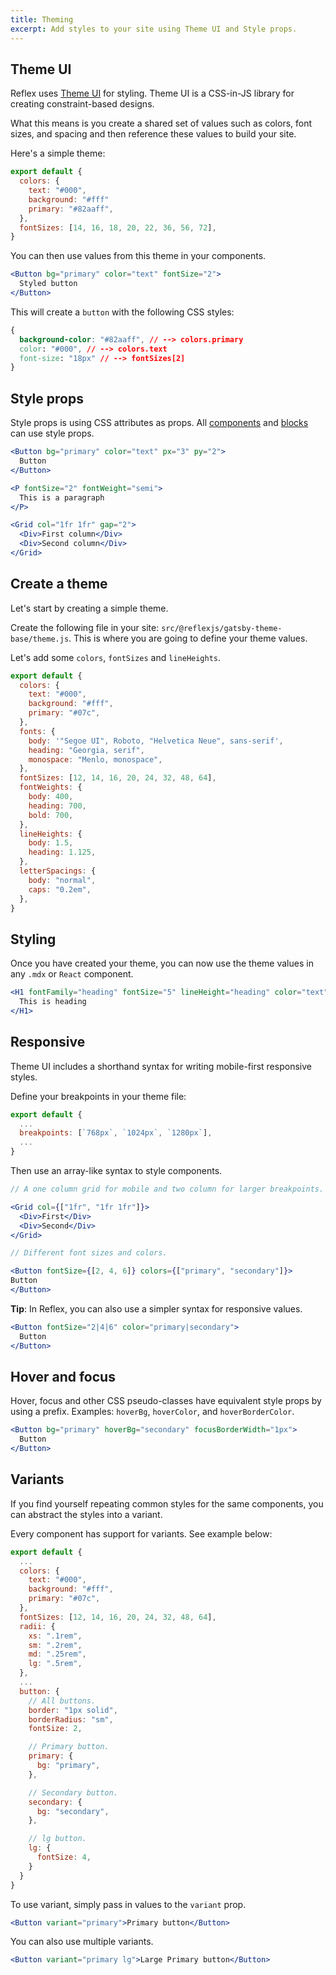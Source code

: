 ```yaml
---
title: Theming
excerpt: Add styles to your site using Theme UI and Style props.
---
```


## Theme UI

Reflex uses [Theme UI](https://theme-ui.com) for styling. Theme UI is a CSS-in-JS library
for creating constraint-based designs.

What this means is you create a shared set of values such as colors, font sizes, and spacing and then reference
these values to build your site.

Here's a simple theme:

```js title=src/gatsby-theme-base/theme.js
export default {
  colors: {
    text: "#000",
    background: "#fff"
    primary: "#82aaff",
  },
  fontSizes: [14, 16, 18, 20, 22, 36, 56, 72],
}
```

You can then use values from this theme in your components.

```jsx
<Button bg="primary" color="text" fontSize="2">
  Styled button
</Button>
```

This will create a `button` with the following CSS styles:

```css
{
  background-color: "#82aaff", // --> colors.primary
  color: "#000", // --> colors.text
  font-size: "18px" // --> fontSizes[2]
}
```

## Style props

Style props is using CSS attributes as props. All [components](/docs/components) and [blocks](/docs/blocks) can use style props.

```jsx
<Button bg="primary" color="text" px="3" py="2">
  Button
</Button>

<P fontSize="2" fontWeight="semi">
  This is a paragraph
</P>

<Grid col="1fr 1fr" gap="2">
  <Div>First column</Div>
  <Div>Second column</Div>
</Grid>
```

## Create a theme

Let's start by creating a simple theme.

Create the following file in your site: `src/@reflexjs/gatsby-theme-base/theme.js`. This is where you are going
to define your theme values.

Let's add some `colors`, `fontSizes` and `lineHeights`.

```js title=src/gatsby-theme-base/theme.js
export default {
  colors: {
    text: "#000",
    background: "#fff",
    primary: "#07c",
  },
  fonts: {
    body: '"Segoe UI", Roboto, "Helvetica Neue", sans-serif',
    heading: "Georgia, serif",
    monospace: "Menlo, monospace",
  },
  fontSizes: [12, 14, 16, 20, 24, 32, 48, 64],
  fontWeights: {
    body: 400,
    heading: 700,
    bold: 700,
  },
  lineHeights: {
    body: 1.5,
    heading: 1.125,
  },
  letterSpacings: {
    body: "normal",
    caps: "0.2em",
  },
}
```

## Styling

Once you have created your theme, you can now use the theme values in any `.mdx` or `React` component.

```jsx
<H1 fontFamily="heading" fontSize="5" lineHeight="heading" color="text">
  This is heading
</H1>
```

## Responsive

Theme UI includes a shorthand syntax for writing mobile-first responsive styles.

Define your breakpoints in your theme file:

```js title=src/gatsby-theme-base/theme.js
export default {
  ...
  breakpoints: [`768px`, `1024px`, `1280px`],
  ...
}
```

Then use an array-like syntax to style components.

```jsx
// A one column grid for mobile and two column for larger breakpoints.

<Grid col={["1fr", "1fr 1fr"]}>
  <Div>First</Div>
  <Div>Second</Div>
</Grid>

// Different font sizes and colors.

<Button fontSize={[2, 4, 6]} colors={["primary", "secondary"]}>
Button
</Button>
```

<Callout>

**Tip**: In Reflex, you can also use a simpler syntax for responsive values.

```jsx
<Button fontSize="2|4|6" color="primary|secondary">
  Button
</Button>
```

</Callout >

## Hover and focus

Hover, focus and other CSS pseudo-classes have equivalent style props by using a prefix. Examples: `hoverBg`, `hoverColor`, and `hoverBorderColor`.

```jsx
<Button bg="primary" hoverBg="secondary" focusBorderWidth="1px">
  Button
</Button>
```

## Variants

If you find yourself repeating common styles for the same components, you can abstract the styles into a variant.

Every component has support for variants. See example below:

```js title=src/gatsby-theme-base/theme.js
export default {
  ...
  colors: {
    text: "#000",
    background: "#fff",
    primary: "#07c",
  },
  fontSizes: [12, 14, 16, 20, 24, 32, 48, 64],
  radii: {
    xs: ".1rem",
    sm: ".2rem",
    md: ".25rem",
    lg: ".5rem",
  },
  ...
  button: {
    // All buttons.
    border: "1px solid",
    borderRadius: "sm",
    fontSize: 2,

    // Primary button.
    primary: {
      bg: "primary",
    },

    // Secondary button.
    secondary: {
      bg: "secondary",
    },

    // lg button.
    lg: {
      fontSize: 4,
    }
  }
}
```

To use variant, simply pass in values to the `variant` prop.

```jsx
<Button variant="primary">Primary button</Button>
```

You can also use multiple variants.

```jsx
<Button variant="primary lg">Large Primary button</Button>
```
